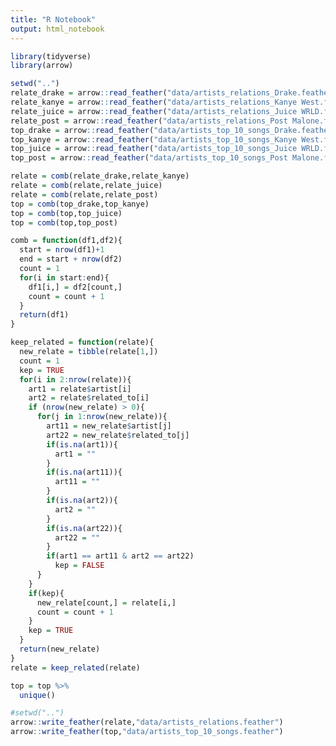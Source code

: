 ```yaml
---
title: "R Notebook"
output: html_notebook
---
```


```r
library(tidyverse)
library(arrow)

```


```r
setwd("..")
relate_drake = arrow::read_feather("data/artists_relations_Drake.feather")
relate_kanye = arrow::read_feather("data/artists_relations_Kanye West.feather")
relate_juice = arrow::read_feather("data/artists_relations_Juice WRLD.feather")
relate_post = arrow::read_feather("data/artists_relations_Post Malone.feather")
top_drake = arrow::read_feather("data/artists_top_10_songs_Drake.feather")
top_kanye = arrow::read_feather("data/artists_top_10_songs_Kanye West.feather")
top_juice = arrow::read_feather("data/artists_top_10_songs_Juice WRLD.feather")
top_post = arrow::read_feather("data/artists_top_10_songs_Post Malone.feather")

relate = comb(relate_drake,relate_kanye)
relate = comb(relate,relate_juice)
relate = comb(relate,relate_post)
top = comb(top_drake,top_kanye)
top = comb(top,top_juice)
top = comb(top,top_post)

```
```r
comb = function(df1,df2){
  start = nrow(df1)+1
  end = start + nrow(df2)
  count = 1
  for(i in start:end){
    df1[i,] = df2[count,]
    count = count + 1
  }
  return(df1)
}

```

```r
keep_related = function(relate){
  new_relate = tibble(relate[1,])
  count = 1
  kep = TRUE
  for(i in 2:nrow(relate)){
    art1 = relate$artist[i]
    art2 = relate$related_to[i]
    if (nrow(new_relate) > 0){
      for(j in 1:nrow(new_relate)){
        art11 = new_relate$artist[j]
        art22 = new_relate$related_to[j]
        if(is.na(art1)){
          art1 = ""
        }
        if(is.na(art11)){
          art11 = ""
        }
        if(is.na(art2)){
          art2 = ""
        }
        if(is.na(art22)){
          art22 = ""
        }
        if(art1 == art11 & art2 == art22)
          kep = FALSE
      }
    }
    if(kep){
      new_relate[count,] = relate[i,]
      count = count + 1
    }
    kep = TRUE
  }
  return(new_relate)
}
relate = keep_related(relate)
```

```r
top = top %>%
  unique()


```


```r
#setwd("..")
arrow::write_feather(relate,"data/artists_relations.feather")
arrow::write_feather(top,"data/artists_top_10_songs.feather")


```

